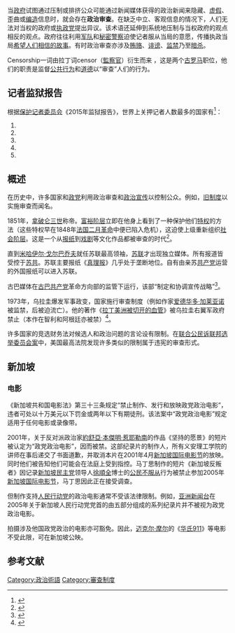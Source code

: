 {{For|其他用法|背景审查|审查制度}}
当[[政府|政府]]试图通过压制或排挤公众可能通过新闻媒体获得的政治新闻来隐藏、[[錯誤資訊|虚假]]、歪曲或[[造谣|编造]]信息时，就会存在'''政治审查'''。在缺乏中立、客观信息的情况下，人们无法对当权的政府或[[執政黨|执政党]]提出异议。该术语还延伸到系统地压制与当权政府的观点相反的观点。政府往往利用[[陆军|军队]]和[[秘密警察|秘密警察]]迫使记者服从当局的意愿，传播执政当局[[政治宣传|希望人们相信的故事]]。有时政治审查亦涉及[[賄賂|贿赂]]、[[诽谤|诽谤]]、[[禁錮|监禁]]乃至[[暗杀|暗杀]]。

Censorship一词由拉丁词censor（[[監察官|監察官]]）衍生而来 ，这是两个[[古罗马|古罗马]]职位，他们的职责是监督[[行為|公共行为]]和[[道德|道德]]以“审查”人们的行为。

== 记者监狱报告 ==
根据[[保護記者委員會|保护记者委员会]]《2015年监狱报告》，世界上关押记者人数最多的国家有<ref>{{Cite web|title=2015 prison census: 199 journalists jailed worldwide|url=https://www.cpj.org/imprisoned/2015.php}}</ref>：

# {{PRC}}
# {{EGY}}
# {{IRN}}
# {{ERI}}
# {{TUR}}

== 概述 ==
{{Multiple image|align=right|image_style=|image2=}}{{Main|东方阵营的媒体与政治宣传|古巴审查制度}}{{See also|美国审查制度|各国审查制度|中华人民共和国审查制度|朝鲜民主主义人民共和国审查制度}}

在历史中，许多国家和[[政党|政党]]利用政治审查和[[政治宣传|政治宣传]]以控制公众。例如，[[旧制度|旧制度]]以实施审查而闻名。

1851年，[[拿破仑三世|拿破仑三世]]称帝。[[财富|富裕阶层]]立即在他身上看到了一种保护他们[[特权|特权]]的方法（这些特权早在1848年[[法國二月革命|法国二月革命]]中便已陷入危机），这迫使上级重新组织[[社會階層|社会阶层]]。这是一个从[[報紙|报纸]]到[[劇場藝術|戏剧]]等文化作品都被审查的时代<ref>{{Cite journal|title=Teatro político no Brasil|last=Costa|first=Iná Camargo|journal=Trans/Form/Ação|doi=10.1590/S0101-31732001000100008|year=2001|volume=24|pages=113–120|subscription=free}}</ref>。

直到[[米哈伊尔·戈尔巴乔夫|米哈伊尔·戈尔巴乔夫]]就任苏联最高领袖，[[苏联|苏联]]才出现独立媒体。所有报道皆受控于[[苏联共产党|苏共]]。苏联主要报纸《[[真理报|真理报]]》几乎处于垄断地位。自有由亲苏[[共产党|共产党]]运营的外国报纸可以进入苏联。

古巴媒体在[[古巴共产党|古巴共产党]]革命方向部的监管下运行，该部“制定和协调宣传战略”<ref name="CPJ-2006">{{Cite web|title=10 most censored countries|url=http://www.cpj.org/censored/censored_06.html|publisher=The Committee to Protect Journalists}}</ref>。

1973年，乌拉圭爆发军事政变，国家施行审查制度（例如作家[[爱德华多·加莱亚诺|爱德华多·加莱亚诺]]被监禁，后被迫流亡）。他的著作《[[拉丁美洲被切开的血管|拉丁美洲被切开的血管]]》被乌拉圭右翼军政府禁止（本作在智利和阿根廷亦被禁）<ref>{{Cite web|title=Fresh Off Worldwide Attention for Joining Obama's Book Collection, Uruguayan Author Eduardo Galeano Returns with "Mirrors: Stories of Almost Everyone"|url=http://www.democracynow.org/2009/5/28/eduardo|access-date=2020-11-25|work=Democracy Now!|language=en}}</ref>。

许多国家的竞选财务法对候选人和政治问题的言论设有限制。在[[联合公民诉联邦选举委员会案|联合公民诉联邦选举委员会案]]中，美国最高法院发现许多类似的限制属于违宪的审查形式。

== 新加坡 ==
{{Further|新加坡审查制度|新加坡媒体审查}}

=== 电影 ===
《新加坡共和国电影法》第三十三条规定“禁止制作、发行和放映政党政治电影”，违者可处以十万美元以下罚金或两年以下有期徒刑。该法案中“政党政治电影”规定适用于任何电影或录像带。

2001年，关于反对派政治家[[約舒亞·本傑明·惹耶勒南|約舒亞·本傑明·惹耶勒南]]的作品《坚持的愿景》的短片被认定为“政党政治电影”，因而被禁。这部纪录片的制作人，所有义安理工学院的讲师在事后递交了书面道歉，并取消本片在2001年4月[[新加坡国际电影节|新加坡国际电影节]]的放映。同时他们被告知他们可能会在法庭上受到指控。马丁思制作的短片《新加坡反叛者》因记录[[新加坡民主党|新加坡民主党]]领导人[[徐順全|徐順全]]博士的[[公民不服從|公民不服从]]行为被禁止参加2005年[[新加坡国际电影节|新加坡国际电影节]]，马丁思因此正在接受调查。

但制作支持[[人民行动党|人民行动党]]的政治电影通常不受该法律限制。例如，[[亚洲新闻台|亚洲新闻台]]在2005年关于新加坡人民行动党党首的由五部分组成的系列纪录片并不被视为政党政治电影。

拍摄涉及他国政党政治的电影亦可豁免。因此，[[麥可·摩爾|迈克尔·摩尔]]的《[[華氏911|华氏911]]》等电影不受此限，可在新加坡公映。

== 参考文献 ==
{{Reflist}}{{媒體操縱}}
[[Category:政治術語|Category:政治術語]]
[[Category:審查制度|Category:審查制度]]